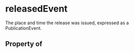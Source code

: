 # releasedEvent

The place and time the release was issued, expressed as a PublicationEvent.

## Property of



